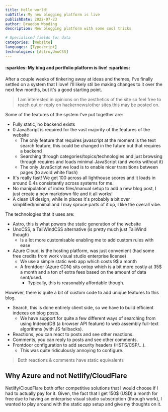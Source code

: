 ```yaml
---
title: Hello world!
subTitle: My new blogging platform is live
publishDate: 2022-07-23
author: Braedon Wooding
description: New blogging platform with some cool tricks

# Specialised fields for data
categories: [Website]
languages: [Typescript]
technologies: [Astro,UnoCSS]
---
```

<h4 text-center> :sparkles: My blog and portfolio platform is live! :sparkles: </h4>

After a couple weeks of tinkering away at ideas and themes, I've finally settled on a system that I love!  I'll likely stil be making changes to it over the next few months, but it's a good starting point.

> I am interested in opinions on the aesthetics of the site so feel free to reach out or reply on hackernews/other sites this may be posted on.

Some of the features of the system I've put together are:

- Fully static, no backend exists
- 0 JavaScript is required for the vast majority of the features of the website
  - The only feature that requires javascript at the moment is the text search feature, this could be changed in the future but that requires a backend
  - Searching through categories/topics/technologies and just browsing through requires and loads minimal JavaScript (and works without it)
  - The only JavaScript we load is to enable nicer transitions between pages (to avoid white flash)
- It's really fast!  We get 100 across all lighthouse scores and it loads in around 0.4s consistently across systems for me.
- No manipulation of index files/manual setup to add a new blog post, I just create a new markdown file and it all works!
- A clean UI design, while in places it's probably a bit over simplified/minimal and I may spruce parts of it up, I like the overall vibe.

The technologies that it uses are:

- Astro, this is what powers the static generation of the website
- UnoCSS, a TailWindCSS alternative (is pretty much just TailWind though)
  - Is a lot more customisable enabling me to add custom rules with ease
- Azure Cloud, is the hosting platform, was just convenient (had some free credits from work visual studio enterprise license)
  - We use a simple static web app which costs 9$ a month
  - A frontdoor (Azure CDN) sits ontop which is a bit more costly at 35$ a month and a ton of extra fees based on the amount of data sent/used.
    - Typically, this is reasonably affordable though.

However, there is quite a bit of custom code to add unique features to this blog.

- Search, this is done entirely client side, so we have to build efficient indexes on blog posts.
  - We have support for quite a few different ways of searching from using IndexedDB (a browser API feature) to web assembly full-text algorithms (with JS fallbacks).
- Reactions, you can react to posts and see other reactions.
- Comments, you can reply to posts and see other comments.
- Frontdoor configuration to add security headers (HSTS/CSP/...).
  - This was quite ridiculously annoying to configure.

> Both reactions & comments have static equivalents

## Why Azure and not Netlify/CloudFlare

Netlify/CloudFlare both offer competitive solutions that I would choose if I had to actually pay for it.  Given, the fact that I get 150$ (USD) a month for free due to having an enterprise visual studio subscription (through work), I wanted to play around with the static app setup and give my thoughts on it.
